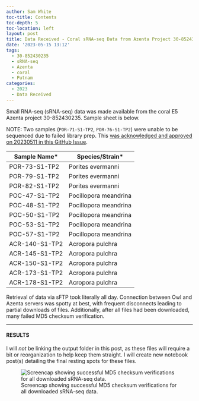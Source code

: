 ```yaml
---
author: Sam White
toc-title: Contents
toc-depth: 5
toc-location: left
layout: post
title: Data Received - Coral sRNA-seq Data from Azenta Project 30-852430235
date: '2023-05-15 13:12'
tags: 
  - 30-852430235
  - sRNA-seq
  - Azenta
  - coral
  - Putnam
categories: 
  - 2023
  - Data Received
---
```

Small RNA-seq (sRNA-seq) data was made available from the coral E5 Azenta project 30-852430235. Sample sheet is below.

NOTE: Two samples (` POR-71-S1-TP2`, `POR-76-S1-TP2`) were unable to be sequenced due to failed library prep. This [was acknowledged and approved on 20230511 in this GitHub Issue](https://github.com/RobertsLab/resources/issues/1632#issuecomment-1544480844).

| Sample Name*   | Species/Strain*       |
|----------------|-----------------------|
| POR-73-S1-TP2  | Porites evermanni     |
| POR-79-S1-TP2  | Porites evermanni     |
| POR-82-S1-TP2  | Porites evermanni     |
| POC-47-S1-TP2  | Pocillopora meandrina |
| POC-48-S1-TP2  | Pocillopora meandrina |
| POC-50-S1-TP2  | Pocillopora meandrina |
| POC-53-S1-TP2  | Pocillopora meandrina |
| POC-57-S1-TP2  | Pocillopora meandrina |
| ACR-140-S1-TP2 | Acropora pulchra      |
| ACR-145-S1-TP2 | Acropora pulchra      |
| ACR-150-S1-TP2 | Acropora pulchra      |
| ACR-173-S1-TP2 | Acropora pulchra      |
| ACR-178-S1-TP2 | Acropora pulchra      |

Retrieval of data via sFTP took literally all day. Connection between Owl and Azenta servers was spotty at best, with frequent disconnects leading to partial downloads of files. Additionally, after all files had been downloaded, many failed MD5 checksum verification.


---

#### RESULTS

I will _not_ be linking the output folder in this post, as these files will require a bit or reorganization to help keep them straight. I will create new notebook post(s) detailing the final resting spots for these files.

![Screencap showing successful MD5 checksum verifications for all downloaded sRNA-seq data.](https://github.com/RobertsLab/sams-notebook/blob/master/images/screencaps/20230515-coral-sRNAseq-checksums-screenshot.png?raw=true)

